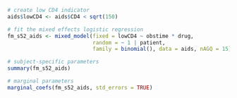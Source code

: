 ```r
# create low CD4 indicator
aids$lowCD4 <- aids$CD4 < sqrt(150)

# fit the mixed effects logistic regression
fm_s52_aids <- mixed_model(fixed = lowCD4 ~ obstime * drug,
                           random = ~ 1 | patient, 
                           family = binomial(), data = aids, nAGQ = 15)

# subject-specific parameters
summary(fm_s52_aids)

# marginal parameters
marginal_coefs(fm_s52_aids, std_errors = TRUE)
```
